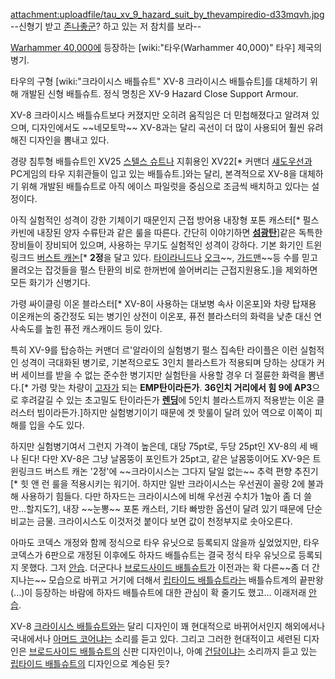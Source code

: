{{{+1 '''XV-9 Hazard Close Support Armour'''}}}

attachment:uploadfile/tau_xv_9_hazard_suit_by_thevampiredio-d33mqvh.jpg
--신형기 받고 [[존나좋군]]? 하고 있는 저 참치를 보라--

[[Warhammer 40,000]]에 등장하는 [wiki:"타우(Warhammer 40,000)" 타우] 제국의 병기.

타우의 구형 [wiki:"크라이시스 배틀슈트" XV-8 크라이시스 배틀슈트]를 대체하기 위해 개발된 신형 배틀슈트. 정식 명칭은 XV-9 Hazard Close Support Armour.

XV-8 크라이시스 배틀슈트보다 커졌지만 오히려 움직임은 더 민첩해졌다고 알려져 있으며, 디자인에서도 ~~네모토막~~ XV-8과는 달리 곡선이 더 많이 사용되어 훨씬 유려해진 디자인을 뽐내고 있다.

경량 침투형 배틀슈트인 XV25 [[스텔스 슈트]]나 지휘용인 XV22[* 커맨더 [[섀도우선]]과 PC게임의 타우 지휘관들이 입고 있는 배틀슈트.]와는 달리, 본격적으로 XV-8을 대체하기 위해 개발된 배틀슈트로 아직 에이스 파일럿을 중심으로 조금씩 배치하고 있다는 설정이다.

아직 실험적인 성격이 강한 기체이기 때문인지 근접 방어용 내장형 포톤 캐스터[* 펄스 카빈에 내장된 양자 수류탄과 같은 룰을 따른다. 간단히 이야기하면 '''[[섬광탄]]''']같은 독특한 장비들이 장비되어 있으며, 사용하는 무기도 실험적인 성격이 강하다. 기본 화기인 트윈링크드 [[버스트 캐논]][* '''2정'''을 달고 있다. [[타이라니드]]나 [[오크]]~~, [[가드맨]]~~등 수를 믿고 몰려오는 잡것들을 펄스 탄환의 비로 한꺼번에 쓸어버리는 근접지원용도.]을 제외하면 모든 화기가 신병기다.

가령 싸이클링 이온 블라스터[* XV-8이 사용하는 대보병 속사 이온포]와 차량 탑재용 이온캐논의 중간정도 되는 병기인 상전이 이온포, 퓨전 블라스터의 화력을 낮춘 대신 연사속도를 높힌 퓨전 캐스캐이드 등이 있다.

특히 XV-9를 탑승하는 커맨더 르'알라이의 실험병기 펄스 집속탄 라이플은 이런 실험적인 성격이 극대화된 병기로, 기본적으로도 3인치 블라스트가 적용되며 당하는 상대가 커버 세이브를 받을 수 없는 준수한 병기지만 실험탄을 사용할 경우 더 절륜한 화력을 뽐낸다.[* 가령 맞는 차량이 [[고자]]가 되는 '''EMP탄이라든가'''. '''36인치 거리에서 힘 9에 AP3'''으로 후려갈길 수 있는 초고밀도 탄이라든가 '''[[렌딩]]'''에 5인치 블라스트까지 적용받는 이온 클러스터 빔이라든가.]하지만 실험병기이기 때문에 겟 핫룰이 달려 있어 역으로 이쪽이 피해를 입을 수도 있다.

하지만 실험병기여서 그런지 가격이 높은데, 대당 75pt로, 두당 25pt인 XV-8의 세 배나 된다! 다만 XV-8은 그냥 날몸뚱이 포인트가 25pt고, 같은 날몸뚱이어도 XV-9은 트윈링크드 버스트 캐논 '2정'에 ~~크라이시스는 그다지 달일 없는~~ 추력 편향 추진기[* 힛 앤 런 룰을 적용시키는 워기어. 하지만 일반 크라이시스는 우선권이 꼴랑 2에 불과해 사용하기 힘들다. 다만 하자드는 크라이시스에 비해 우선권 수치가 1높아 좀 더 쓸만...할지도?], 내장 ~~눈뽕~~ 포톤 캐스터, 기타 빠방한 옵션이 달려 있기 때문에 단순 비교는 금물. 크라이시스도 이것저것 붙이다 보면 값이 천정부지로 솟아오른다.

아마도 코덱스 개정와 함께 정식으로 타우 유닛으로 등록되지 않을까 싶었었지만, 타우 코덱스가 6판으로 개정된 이후에도 하자드 배틀슈트는 결국 정식 타우 유닛으로 등록되지 못했다. 그저 [[안습]]. 더군다나 [[브로드사이드 배틀슈트]]가 이전과는 확 다른~~좀 더 간지나는~~ 모습으로 바뀌고 거기에 더해서 [[립타이드 배틀슈트]]라는 배틀슈트계의 끝판왕(...)이 등장하는 바람에 하자드 배틀슈트에 대한 관심이 확 줄기도 했고... 이래저래 [[안습]].

XV-8 [[크라이시스 배틀슈트]]와는 달리 디자인이 꽤 현대적으로 바뀌어서인지 해외에서나 국내에서나 [[아머드 코어]]냐는 소리를 듣고 있다. 그리고 그러한 현대적이고 세련된 디자인은 [[브로드사이드 배틀슈트]]의 신판 디자인이나, 아예 [[건담]]이냐는 소리까지 듣고 있는 [[립타이드 배틀슈트]]의 디자인으로 계승된 듯?
